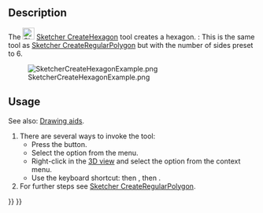 <languages/>

{{Docnav
|[[Sketcher_CreatePentagon|Pentagon]]
|[[Sketcher_CreateHeptagon|Heptagon]]
|[[Sketcher_Workbench|Sketcher]]
|IconL=Sketcher_CreatePentagon.svg
|IconR=Sketcher_CreateHeptagon.svg
|IconC=Workbench_Sketcher.svg
}}

<div class="mw-translate-fuzzy">
{{GuiCommand/es|Name=Sketcher CreateHexagon|Name/es=Sketcher CreateHexagon|Workbenches=[[Sketcher Workbench/es|Sketcher]]|MenuLocation=Sketch → Sketcher geometries → Create hexagon|Shortcut=|SeeAlso=}}
</div>

==Description==

The [[Image:Sketcher_CreateHexagon.svg|24px]] [[Sketcher_CreateHexagon|Sketcher CreateHexagon]] tool creates a hexagon. {{Version|1.0}}: This is the same tool as [[Sketcher_CreateRegularPolygon|Sketcher CreateRegularPolygon]] but with the number of sides preset to 6.

[[Image:SketcherCreateHexagonExample.png‎]]

==Usage==

See also: [[Sketcher_Workbench#Drawing_aids|Drawing aids]].

# There are several ways to invoke the tool:
#* Press the {{Button|[[Image:Sketcher_CreateHexagon.svg|16px]] [[Sketcher_CreateHexagon|Hexagon]]}} button.
#* Select the {{MenuCommand|Sketcher → Sketcher geometries → [[Image:Sketcher_CreateHexagon.svg|16px]] Create hexagon}} option from the menu.
#* Right-click in the [[3D_view|3D view]] and select the {{MenuCommand|[[Image:Sketcher_CreateHexagon.svg|16px]] Create hexagon}} option from the context menu.
#* Use the keyboard shortcut: {{KEY|G}} then {{KEY|P}}, then {{KEY|6}}.
# For further steps see [[Sketcher_CreateRegularPolygon#Usage|Sketcher CreateRegularPolygon]].


{{Docnav
|[[Sketcher_CreatePentagon|Pentagon]]
|[[Sketcher_CreateHeptagon|Heptagon]]
|[[Sketcher_Workbench|Sketcher]]
|IconL=Sketcher_CreatePentagon.svg
|IconR=Sketcher_CreateHeptagon.svg
|IconC=Workbench_Sketcher.svg
}}

{{Sketcher Tools navi{{#translation:}}}}
{{Userdocnavi{{#translation:}}}}
